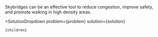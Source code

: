 

Skybridges can be an effective tool to reduce congestion, improve safety, and promote walking in high density areas.

  <SolutionDropdown 
    problem={problem} 
    solution={solution}
  >
    {children}
  </SolutionDropdown>